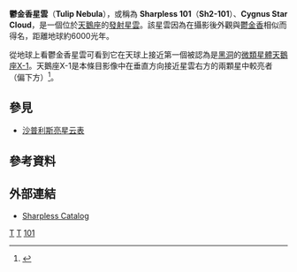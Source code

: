 {{diffuse nebula
| image =Tulip-Nebula.jpg
|caption= Hunter Wilson 拍攝的鬱金香星雲（Sh2-101）
| name = 鬱金香星雲<br>Tulip Nebula
| type = 發射星雲
| epoch = J2000.0
| ra = 20h 00m 29.37s
| dec = 35°19'13.9"
| dist_ly = {{convert|6000|ly|pc|lk=on|abbr=on}}
| appmag_v = 9.0
| size_v = 16[[角度|']] x 9[[角度|']]
| constellation  = [[天鵝座|天鵝座]]
| radius_ly = -
| absmag_v = -
| notes = -
| names = [[沙普利斯亮星云表|Sharpless]] 101
}}

'''鬱金香星雲'''（'''Tulip Nebula'''），或稱為 '''Sharpless 101'''（'''Sh2-101'''）、'''Cygnus Star Cloud'''，是一個位於[[天鵝座|天鵝座]]的[[發射星雲|發射星雲]]。該星雲因為在攝影後外觀與[[鬱金香|鬱金香]]相似而得名，距離地球約6000光年。

從地球上看鬱金香星雲可看到它在天球上接近第一個被認為是[[黑洞|黑洞]]的[[X射线联星|微類星體]][[天鵝座X-1|天鵝座X-1]]。天鵝座X-1是本條目影像中在垂直方向接近星雲右方的兩顆星中較亮者（偏下方）<ref name="Zhangetal1993">{{cite web|title=Emission Nebula Sh2-101 and Cygnus X-1|url=http://www.astrofoto.ca/john/sh2-101-106.htm|doi=10.1086/173374|accessdate=2013-04-08|archive-date=2015-01-20|archive-url=https://web.archive.org/web/20150120044147/http://www.astrofoto.ca/john/sh2-101-106.htm|dead-url=yes}}</ref>。

==參見==
*[[沙普利斯亮星云表|沙普利斯亮星云表]]

==參考資料==
{{Reflist}}

==外部連結==
*[http://galaxymap.org/cgi-bin/sharpless.py?s=101 Sharpless Catalog]

{{Sh2 objects}}

[[Category:發射星雲|T]]
[[Category:天鵝座|T]]
[[Category:沙普利斯天体|101]]

{{nebula-stub}}